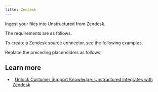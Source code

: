 ```yaml
---
title: Zendesk
---
```



<FirstTimeAPISourceConnector />

Ingest your files into Unstructured from Zendesk.

The requirements are as follows.


<ZendeskPrerequisites />

To create a Zendesk source connector, see the following examples.


<CodeGroup>
    <ZendeskSDK />
    <ZendeskAPIRESTCreate />
</CodeGroup>

Replace the preceding placeholders as follows:


<ZendeskAPIPlaceholders />

## Learn more 

- <Icon icon="blog" />&nbsp;&nbsp;[Unlock Customer Support Knowledge: Unstructured Integrates with Zendesk](https://unstructured.io/blog/unlock-customer-support-knowledge-unstructured-integrates-with-zendesk)
